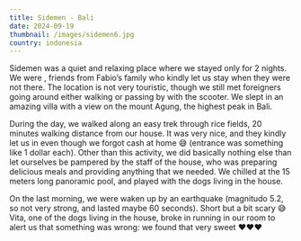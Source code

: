 ```yaml
---
title: Sidemen - Bali
date: 2024-09-19
thumbnail: /images/sidemen6.jpg
country: indonesia
---
```


Sidemen was a quiet and relaxing place where we stayed only for 2 nights. We were <LinkComponent href="https://www.airbnb.com/rooms/37737032" text="hosted by Olop and Ernesto" />, friends from Fabio’s family who kindly let us stay when they were not there. The location is not very touristic, though we still met foreigners going around either walking or passing by with the scooter. We slept in an amazing villa with a view on the mount Agung, the highest peak in Bali.

<ImageComponent src="/images/sidemen1.jpg" alt="Sidemen" />
<ImageComponent src="/images/sidemen7.jpg" alt="Sidemen" />
<ImageComponent src="/images/sidemen3.jpg" alt="Sidemen" />

During the day, we walked along an easy trek through rice fields, 20 minutes walking distance from our house. It was very nice, and they kindly let us in even though we forgot cash at home 😅 (entrance was something like 1 dollar each). Other than this activity, we did basically nothing else than let ourselves be pampered by the staff of the house, who was preparing delicious meals and providing anything that we needed. We chilled at the 15 meters long panoramic pool, and played with the dogs living in the house.

<ImageComponent src="/images/sidemen4.jpg" alt="Sidemen" />
<ImageComponent src="/images/sidemen5.jpg" alt="Sidemen" />
<ImageComponent src="/images/sidemen6.jpg" alt="Sidemen" />

On the last morning, we were waken up by an earthquake (magnitudo 5.2, so not very strong, and lasted maybe 60 seconds). Short but a bit scary 😅 Vita, one of the dogs living in the house, broke in running in our room to alert us that something was wrong: we found that very sweet ❤️❤️❤️

<ImageComponent src="/images/sidemen2.jpg" alt="Sidemen" />

